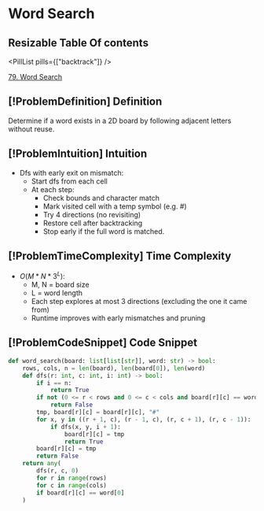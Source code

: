 # Word Search

## Resizable Table Of contents

<DifficultyBadge difficulty="medium" />

<PillList pills={["backtrack"]} />

[79. Word Search](https://leetcode.com/problems/word-search)

## [!ProblemDefinition] Definition

Determine if a word exists in a 2D board by following adjacent letters without reuse.

## [!ProblemIntuition] Intuition

- Dfs with early exit on mismatch:
    - Start dfs from each cell
    - At each step:
        - Check bounds and character match
        - Mark visited cell with a temp symbol (e.g. #)
        - Try 4 directions (no revisiting)
        - Restore cell after backtracking
        - Stop early if the full word is matched.

## [!ProblemTimeComplexity] Time Complexity

- $O(M * N * 3^L)$:
    - M, N = board size
    - L = word length
    - Each step explores at most 3 directions (excluding the one it came from)
    - Runtime improves with early mismatches and pruning

## [!ProblemCodeSnippet] Code Snippet

```python meta="source=problems/79-word-search/solution.py"
def word_search(board: list[list[str]], word: str) -> bool:
    rows, cols, n = len(board), len(board[0]), len(word)
    def dfs(r: int, c: int, i: int) -> bool:
        if i == n:
            return True
        if not (0 <= r < rows and 0 <= c < cols and board[r][c] == word[i]):
            return False
        tmp, board[r][c] = board[r][c], "#"
        for x, y in ((r + 1, c), (r - 1, c), (r, c + 1), (r, c - 1)):
            if dfs(x, y, i + 1):
                board[r][c] = tmp
                return True
        board[r][c] = tmp
        return False
    return any(
        dfs(r, c, 0)
        for r in range(rows)
        for c in range(cols)
        if board[r][c] == word[0]
    )
```

